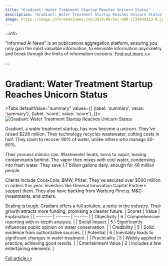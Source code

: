 ```yaml
---
title: "Gradiant: Water Treatment Startup Reaches Unicorn Status"
description: "Gradiant: Water Treatment Startup Reaches Unicorn Status"
image: https://image.informedainews.com/2024/08/Soc-6BR-1724844113-0.jpg
---
```



:::info

"Informed AI News" is an publications aggregation platform, ensuring you only gain the most valuable information, to eliminate information asymmetry and break through the limits of information cocoons.  [Find out more >>](/)

:::

# Gradiant: Water Treatment Startup Reaches Unicorn Status


<Tabs
	defaultValue="summary"
	values={[
	{label: 'summary', value: 'summary'},
	{label: 'score', value: 'score'},
]}>
<TabItem value="summary">
<img
  src="https://image.informedainews.com/2024/08/Soc-6BR-1724844113-0.jpg"
  alt="Gradiant: Water Treatment Startup Reaches Unicorn Status"
/>



Gradiant, a water treatment startup, has now become a unicorn. They've raised $228 million. Their technology recycles wastewater, cutting costs in half. They claim to recover 99% of water, unlike others who manage 50-60%.

Their process mimics rain. Wastewater heats, turns to vapor, leaving contaminants behind. The vapor then mixes with cool water, condensing into fresh water. They save 1.7 billion gallons daily, enough for 48 million people.

Clients include Coca-Cola, BMW, Pfizer. They've secured over $500 million in orders this year. Investors like General Innovation Capital Partners support them. They also have backing from Warburg Pincus, M&G Investments, and others.

Scaling is tough. Gradiant offers a full solution, a rarity in the industry. Their growth attracts more funding, promising a cleaner future.
</TabItem>
<TabItem value="score">
	| Scores     | Value   | Explanation |
	| -------- | ------- | ------- |
	| Objectivity  | 6    | Comprehensive reporting with in-depth analysis.    |
	| Social Impact | 5     | Significantly influences public opinion on water conservation.    |
	| Credibility    | 5    | Solid evidence from authoritative sources.    |
	| Potential    | 6    | Inevitably leads to significant changes in water treatment.    |
	| Practicality    | 5    | Widely applied in practice, achieving good results.    |
	| Entertainment Value    | 2    | Includes a few entertaining elements.    |
</TabItem>
</Tabs>

[Full article>>](https://www.cnbc.com/2024/08/27/this-water-treatment-startup-is-already-a-unicorn.html)
